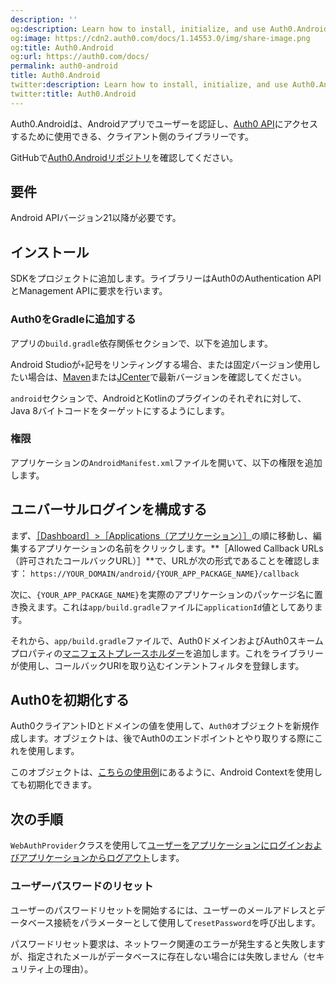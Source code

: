 ```yaml
---
description: ''
og:description: Learn how to install, initialize, and use Auth0.Android
og:image: https://cdn2.auth0.com/docs/1.14553.0/img/share-image.png
og:title: Auth0.Android
og:url: https://auth0.com/docs/
permalink: auth0-android
title: Auth0.Android
twitter:description: Learn how to install, initialize, and use Auth0.Android
twitter:title: Auth0.Android
---
```


Auth0.Androidは、Androidアプリでユーザーを認証し、[Auth0 API](/api)にアクセスするために使用できる、クライアント側のライブラリーです。

GitHubで[Auth0.Androidリポジトリ](https://github.com/auth0/Auth0.Android)を確認してください。

## 要件

Android APIバージョン21以降が必要です。

## インストール

[](https://github.com/auth0/Auth0.Android)SDKをプロジェクトに追加します。ライブラリーはAuth0のAuthentication APIとManagement APIに要求を行います。

### [](https://github.com/auth0/docs/blob/master/articles/quickstart/native/android/_includes/_gradle.md#add-auth0-to-gradle)Auth0をGradleに追加する

アプリの`build.gradle`依存関係セクションで、以下を追加します。



Android Studioが`+`記号をリンティングする場合、または固定バージョン使用したい場合は、[Maven](http://search.maven.org/#search%7Cga%7C1%7Ca%3A%22auth0%22%20g%3A%22com.auth0.android%22)または[JCenter](https://bintray.com/auth0/android/auth0)で最新バージョンを確認してください。



`android`セクションで、AndroidとKotlinのプラグインのそれぞれに対して、Java 8バイトコードをターゲットにするようにします。



### 権限

アプリケーションの`AndroidManifest.xml`ファイルを開いて、以下の権限を追加します。



## ユニバーサルログインを構成する

まず、[［Dashboard］>［Applications（アプリケーション）］](%24%7Bmanage_url%7D/#/applications)の順に移動し、編集するアプリケーションの名前をクリックします。**［Allowed Callback URLs（許可されたコールバックURL）］**で、URLが次の形式であることを確認します：
`https://YOUR_DOMAIN/android/{YOUR_APP_PACKAGE_NAME}/callback`

次に、`{YOUR_APP_PACKAGE_NAME}`を実際のアプリケーションのパッケージ名に置き換えます。これは`app/build.gradle`ファイルに`applicationId`値としてあります。

それから、`app/build.gradle`ファイルで、Auth0ドメインおよびAuth0スキームプロパティの[マニフェストプレースホルダー](https://developer.android.com/studio/build/manifest-build-variables.html)を追加します。これをライブラリーが使用し、コールバックURIを取り込むインテントフィルタを登録します。







## Auth0を初期化する

Auth0クライアントIDとドメインの値を使用して、`Auth0`オブジェクトを新規作成します。オブジェクトは、後でAuth0のエンドポイントとやり取りする際にこれを使用します。



このオブジェクトは、[こちらの使用例](https://github.com/auth0/Auth0.Android/tree/master#usage)にあるように、Android Contextを使用しても初期化できます。

## 次の手順

`WebAuthProvider`クラスを使用して[ユーザーをアプリケーションにログインおよびアプリケーションからログアウト](/libraries/auth0-android/auth0-android-login-logout-and-user-profiles)します。

### ユーザーパスワードのリセット

ユーザーのパスワードリセットを開始するには、ユーザーのメールアドレスとデータベース接続をパラメーターとして使用して`resetPassword`を呼び出します。

パスワードリセット要求は、ネットワーク関連のエラーが発生すると失敗しますが、指定されたメールがデータベースに存在しない場合には失敗しません（セキュリティ上の理由）。